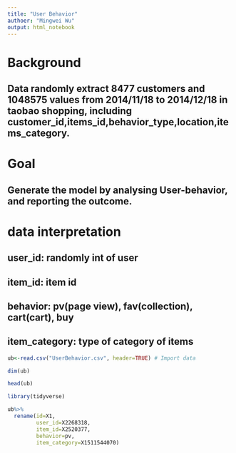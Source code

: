 ```yaml
---
title: "User Behavior"
authoer: "Mingwei Wu"
output: html_notebook
---
```


# Background
## Data randomly extract 8477 customers and 1048575 values from 2014/11/18 to 2014/12/18 in taobao shopping, including customer_id,items_id,behavior_type,location,items_category.

# Goal
## Generate the model by analysing User-behavior, and reporting the outcome.

# data interpretation
## user_id: randomly int of user
## item_id: item id
## behavior: pv(page view), fav(collection), cart(cart), buy
## item_category: type of category of items

```r
ub<-read.csv("UserBehavior.csv", header=TRUE) # Import data
```

```r
dim(ub)
```
```r
head(ub)
```
```r
library(tidyverse)
```
```r
ub%>%
  rename(id=X1,
         user_id=X2268318,
         item_id=X2520377,
         behavior=pv,
         item_category=X1511544070)
```




